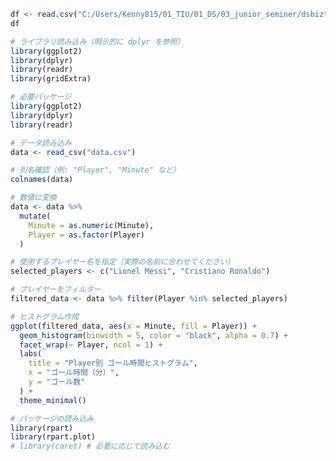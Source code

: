 ```r
df <- read.csv("C:/Users/Kenny815/01_TIU/01_DS/03_junior_seminer/dsbiztiu23110048.github.io/data/data.csv")
df

# ライブラリ読み込み（明示的に dplyr を参照）
library(ggplot2)
library(dplyr)
library(readr)
library(gridExtra)
```

```r
# 必要パッケージ
library(ggplot2)
library(dplyr)
library(readr)

# データ読み込み
data <- read_csv("data.csv")

# 列名確認（例: "Player", "Minute" など）
colnames(data)

# 数値に変換
data <- data %>%
  mutate(
    Minute = as.numeric(Minute),
    Player = as.factor(Player)
  )

# 使用するプレイヤー名を指定（実際の名前に合わせてください）
selected_players <- c("Lionel Messi", "Cristiano Ronaldo")

# プレイヤーをフィルター
filtered_data <- data %>% filter(Player %in% selected_players)

# ヒストグラム作成
ggplot(filtered_data, aes(x = Minute, fill = Player)) +
  geom_histogram(binwidth = 5, color = "black", alpha = 0.7) +
  facet_wrap(~ Player, ncol = 1) +
  labs(
    title = "Player別 ゴール時間ヒストグラム",
    x = "ゴール時間（分）",
    y = "ゴール数"
  ) +
  theme_minimal()

```
```r
# パッケージの読み込み
library(rpart)
library(rpart.plot)
# library(caret) # 必要に応じて読み込む
```


```r

```